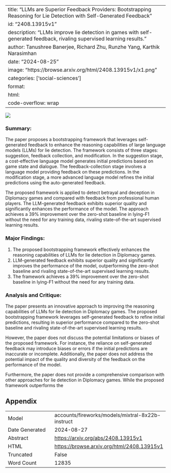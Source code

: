 
---
title: "LLMs are Superior Feedback Providers: Bootstrapping Reasoning for Lie Detection with Self-Generated Feedback"
id: "2408.13915v1"
description: "LLMs improve lie detection in games with self-generated feedback, rivaling supervised learning results."
author: Tanushree Banerjee, Richard Zhu, Runzhe Yang, Karthik Narasimhan
date: "2024-08-25"
image: "https://browse.arxiv.org/html/2408.13915v1/x1.png"
categories: ['social-sciences']
format:
  html:
    code-overflow: wrap
---

![](https://browse.arxiv.org/html/2408.13915v1/x1.png)

### Summary:

The paper proposes a bootstrapping framework that leverages self-generated feedback to enhance the reasoning capabilities of large language models (LLMs) for lie detection. The framework consists of three stages: suggestion, feedback collection, and modification. In the suggestion stage, a cost-effective language model generates initial predictions based on game state and dialogue. The feedback-collection stage involves a language model providing feedback on these predictions. In the modification stage, a more advanced language model refines the initial predictions using the auto-generated feedback.

The proposed framework is applied to detect betrayal and deception in Diplomacy games and compared with feedback from professional human players. The LLM-generated feedback exhibits superior quality and significantly enhances the performance of the model. The approach achieves a 39% improvement over the zero-shot baseline in lying-F1 without the need for any training data, rivaling state-of-the-art supervised learning results.

### Major Findings:

1. The proposed bootstrapping framework effectively enhances the reasoning capabilities of LLMs for lie detection in Diplomacy games.
2. LLM-generated feedback exhibits superior quality and significantly improves the performance of the model, outperforming the zero-shot baseline and rivaling state-of-the-art supervised learning results.
3. The framework achieves a 39% improvement over the zero-shot baseline in lying-F1 without the need for any training data.

### Analysis and Critique:

The paper presents an innovative approach to improving the reasoning capabilities of LLMs for lie detection in Diplomacy games. The proposed bootstrapping framework leverages self-generated feedback to refine initial predictions, resulting in superior performance compared to the zero-shot baseline and rivaling state-of-the-art supervised learning results.

However, the paper does not discuss the potential limitations or biases of the proposed framework. For instance, the reliance on self-generated feedback may introduce biases or errors if the initial predictions are inaccurate or incomplete. Additionally, the paper does not address the potential impact of the quality and diversity of the feedback on the performance of the model.

Furthermore, the paper does not provide a comprehensive comparison with other approaches for lie detection in Diplomacy games. While the proposed framework outperforms the

## Appendix

|          |          |
|----------|----------|
| Model     | accounts/fireworks/models/mixtral-8x22b-instruct       |
| Date Generated     | 2024-08-27       |
| Abstract | [https://arxiv.org/abs/2408.13915v1](https://arxiv.org/abs/2408.13915v1)        |
| HTML     | [https://browse.arxiv.org/html/2408.13915v1](https://browse.arxiv.org/html/2408.13915v1)       |
| Truncated       | False       |
| Word Count       | 12835       |